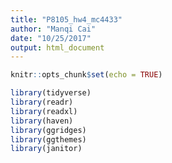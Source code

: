 ```yaml
---
title: "P8105_hw4_mc4433"
author: "Manqi Cai"
date: "10/25/2017"
output: html_document
---
```


```r
knitr::opts_chunk$set(echo = TRUE)
```

```r
library(tidyverse)
library(readr)
library(readxl)
library(haven)
library(ggridges)
library(ggthemes)
library(janitor)
```